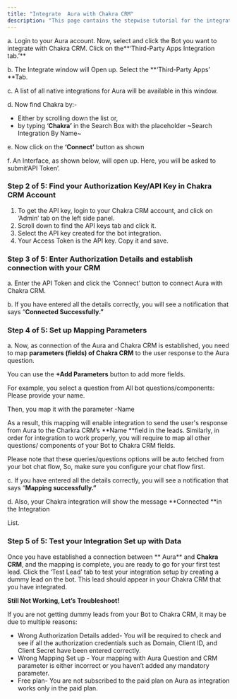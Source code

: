 ```yaml
---
title: "Integrate  Aura with Chakra CRM"
description: "This page contains the stepwise tutorial for the integration with  Aura"
---
```


a. Login to your  Aura account. Now, select and click the Bot you want to integrate with Chakra CRM. Click on the**‘Third-Party Apps Integration tab.’** 

b. The Integrate window will Open up. Select the **‘Third-Party Apps’ **Tab.

c. A list of all native integrations for  Aura will be available in this window.

d. Now find Chakra by:-

- Either by scrolling down the list or,
- by typing ‘**Chakra’** in the Search Box with the placeholder ~Search Integration By Name~

e. Now click on the **‘Connect’** button as shown

f. An Interface, as shown below, will open up. Here, you will be asked to submit‘API Token’.

### **Step 2 of 5: Find your Authorization Key/API Key in Chakra CRM Account**

1. To get the API key, login to your Chakra CRM account, and click on ‘Admin’ tab on the left side panel.
2. Scroll down to find the API keys tab and click it.
3. Select the API key created for the bot integration.
4. Your Access Token is the API key. Copy it and save.

### **Step 3 of 5: Enter Authorization Details and establish connection with your CRM**

a. Enter the API Token and click the ‘Connect’ button to connect  Aura with Chakra CRM.

b. If you have entered all the details correctly, you will see a notification that says “**Connected Successfully.”**

### **Step 4 of 5: Set up Mapping Parameters**

a. Now, as connection of the  Aura and Chakra CRM is established, you need to map **parameters (fields) of Chakra CRM** to the user response to the  Aura question.

You can use the **\+Add Parameters** button to add more fields.

For example, you select a question from All bot questions/components: Please provide your name.

Then, you map it with the parameter -Name

As a result, this mapping will enable integration to send the user's response from  Aura to the Charkra CRM’s **Name **field in the leads. Similarly, in order for integration to work properly, you will require to map all other questions/ components of your Bot to Chakra CRM fields.

Please note that these queries/questions options will be auto fetched from your bot chat flow, So, make sure you configure your chat flow first.

c. If you have entered all the details correctly, you will see a notification that says “**Mapping successfully.”**

d. Also, your Chakra integration will show the message **Connected **in the Integration

List.

### **Step 5 of 5: Test your Integration Set up with Data**

Once you have established a connection between ** Aura** and **Chakra CRM**, and the mapping is complete, you are ready to go for your first test lead. Click the ‘Test Lead’ tab to test your integration setup by creating a dummy lead on the bot. This lead should appear in your Chakra CRM that you have integrated.

**Still Not Working, Let’s Troubleshoot\!**

If you are not getting dummy leads from your Bot to Chakra CRM, it may be due to multiple reasons:

- Wrong Authorization Details added- You will be required to check and see if all the authorization credentials such as Domain, Client ID, and Client Secret have been entered correctly.
- Wrong Mapping Set up - Your mapping with  Aura Question and CRM parameter is either incorrect or you haven’t added any mandatory parameter.
- Free plan- You are not subscribed to the paid plan on  Aura as integration works only in the paid plan.

 